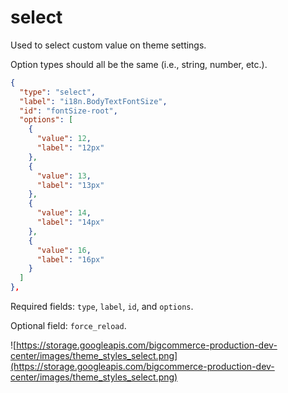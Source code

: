 # select

Used to select custom value on theme settings.

<Callout type="info">
  Option types should all be the same (i.e., string, number, etc.).
</Callout>

```json filename="select: add option type" showLineNumbers copy
{
  "type": "select",
  "label": "i18n.BodyTextFontSize",
  "id": "fontSize-root",
  "options": [
    {
      "value": 12,
      "label": "12px"
    },
    {
      "value": 13,
      "label": "13px"
    },
    {
      "value": 14,
      "label": "14px"
    },
    {
      "value": 16,
      "label": "16px"
    }
  ]
},
```

Required fields: `type`, `label`, `id`, and `options`.

Optional field: `force_reload`.

![https://storage.googleapis.com/bigcommerce-production-dev-center/images/theme_styles_select.png](https://storage.googleapis.com/bigcommerce-production-dev-center/images/theme_styles_select.png)
